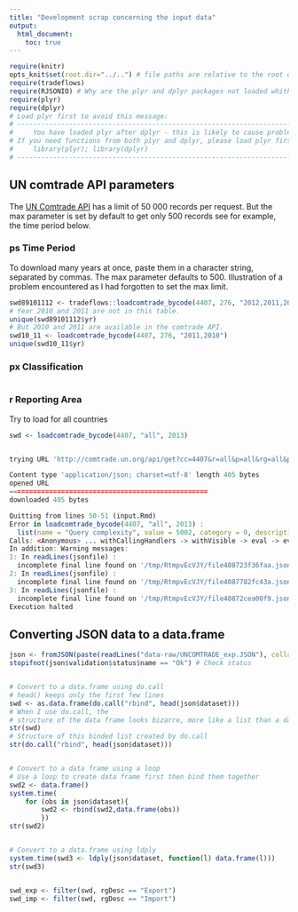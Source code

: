 ```yaml
---
title: "Development scrap concerning the input data"
output:
  html_document:
    toc: true
---
```



```r
require(knitr)
opts_knit$set(root.dir="../..") # file paths are relative to the root of the project directory
require(tradeflows)
require(RJSONIO) # Why are the plyr and dplyr packages not loaded whith treadeflows?
require(plyr)
require(dplyr)
# Load plyr first to avoid this message:
# -------------------------------------------------------------------------------
#     You have loaded plyr after dplyr - this is likely to cause problems.
# If you need functions from both plyr and dplyr, please load plyr first, then dplyr:
#     library(plyr); library(dplyr)
# -------------------------------------------------------------------------------
```


## UN comtrade API parameters
The [UN Comtrade API](http://comtrade.un.org/data/doc/api/) has a limit of 50 000 records per request. But the max parameter is set by default to get only 500 records see for example, the time period below.


### ps Time Period
To download many years at once, paste them in a character string, separated by commas.
The max parameter defaults to 500. 
Illustration of a problem encountered as I had forgotten to set the max limit.
```r
swd89101112 <- tradeflows::loadcomtrade_bycode(4407, 276, "2012,2011,2010,2009,2008", max=500)
# Year 2010 and 2011 are not in this table.
unique(swd89101112$yr)
# But 2010 and 2011 are available in the comtrade API.
swd10_11 <- loadcomtrade_bycode(4407, 276, "2011,2010")
unique(swd10_11$yr)
```


### px Classification
```r

```


### r Reporting Area
Try to load for all countries
```r
swd <- loadcomtrade_bycode(4407, "all", 2013)


trying URL 'http://comtrade.un.org/api/get?cc=4407&r=all&p=all&rg=all&ps=2013&px=HS&max=50000&fmt=json'

Content type 'application/json; charset=utf-8' length 405 bytes
opened URL
==================================================
downloaded 405 bytes

Quitting from lines 50-51 (input.Rmd) 
Error in loadcomtrade_bycode(4407, "all", 2013) : 
  list(name = "Query complexity", value = 5002, category = 0, description = "your query is too complex. Please simplify.", helpUrl = "")Both 'all' reporters and 'all' partners may not be selected. Select a different reporter or partner.list(value = 0, started = "0001-01-01T00:00:00", finished = "0001-01-01T00:00:00", durationSeconds = 0)NA
Calls: <Anonymous> ... withCallingHandlers -> withVisible -> eval -> eval -> loadcomtrade_bycode
In addition: Warning messages:
1: In readLines(jsonfile) :
  incomplete final line found on '/tmp/RtmpvEcVJY/file408723f36faa.json'
2: In readLines(jsonfile) :
  incomplete final line found on '/tmp/RtmpvEcVJY/file4087782fc43a.json'
3: In readLines(jsonfile) :
  incomplete final line found on '/tmp/RtmpvEcVJY/file40872cea00f9.json'
Execution halted
``` 


## Converting JSON data to a data.frame
```r
json <- fromJSON(paste(readLines("data-raw/UNCOMTRADE_exp.JSON"), collapse=""), nullValue = NA)
stopifnot(json$validation$status$name == "Ok") # Check status


# Convert to a data.frame using do.call
# head() keeps only the first few lines
swd <- as.data.frame(do.call("rbind", head(json$dataset)))
# When I use do.call, the
# structure of the data frame looks bizarre, more like a list than a dataframe.
str(swd)
# Structure of this binded list created by do.call
str(do.call("rbind", head(json$dataset)))


# Convert to a data frame using a loop
# Use a loop to create data frame first then bind them together
swd2 <- data.frame()
system.time(
    for (obs in json$dataset){
        swd2 <- rbind(swd2,data.frame(obs))
        })
str(swd2)


# Convert to a data.frame using ldply
system.time(swd3 <- ldply(json$dataset, function(l) data.frame(l)))
str(swd3)


swd_exp <- filter(swd, rgDesc == "Export")
swd_imp <- filter(swd, rgDesc == "Import")
``` 

